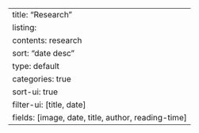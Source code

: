 ---
title: "Research"
listing:
  contents: research
  sort: "date desc"
  type: default
  categories: true
  sort-ui: true
  filter-ui: [title, date]
  fields: [image, date, title, author, reading-time]
---